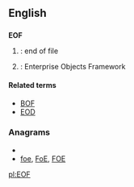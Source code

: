 ==English==

==={{initialism}}===
'''EOF'''

# {{context|Computing}}: end of file
# {{context|Computing}}: Enterprise Objects Framework

====Related terms====
* [[BOF]]
* [[EOD]]

===Anagrams===
* {{alphagram|efo}}
* [[foe#English|foe]], [[FoE#English|FoE]], [[FOE#English|FOE]]


[[pl:EOF]]